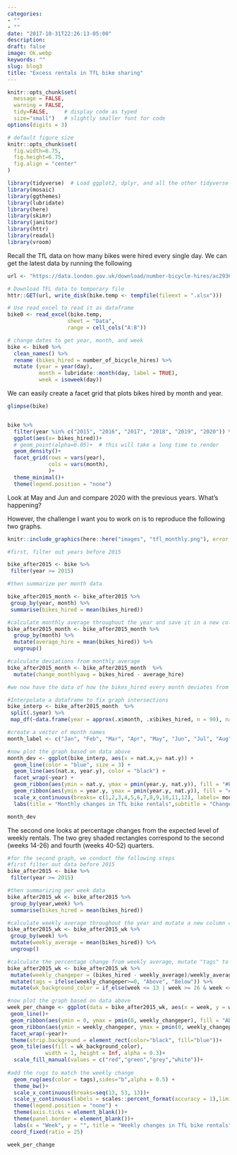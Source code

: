 ```yaml
---
categories:
- ""
- ""
date: "2017-10-31T22:26:13-05:00"
description: 
draft: false
image: Ok.webp
keywords: ""
slug: blog3
title: "Excess rentals in TfL bike sharing"
---
```



```r
knitr::opts_chunk$set(
  message = FALSE, 
  warning = FALSE, 
  tidy=FALSE,     # display code as typed
  size="small")   # slightly smaller font for code
options(digits = 3)

# default figure size
knitr::opts_chunk$set(
  fig.width=6.75, 
  fig.height=6.75,
  fig.align = "center"
)
```


```r
library(tidyverse)  # Load ggplot2, dplyr, and all the other tidyverse packages
library(mosaic)
library(ggthemes)
library(lubridate)
library(here)
library(skimr)
library(janitor)
library(httr)
library(readxl)
library(vroom)
```
Recall the TfL data on how many bikes were hired every single day. We can get the latest data by running the following

```r
url <- "https://data.london.gov.uk/download/number-bicycle-hires/ac29363e-e0cb-47cc-a97a-e216d900a6b0/tfl-daily-cycle-hires.xlsx"

# Download TFL data to temporary file
httr::GET(url, write_disk(bike.temp <- tempfile(fileext = ".xlsx")))

# Use read_excel to read it as dataframe
bike0 <- read_excel(bike.temp,
                   sheet = "Data",
                   range = cell_cols("A:B"))

# change dates to get year, month, and week
bike <- bike0 %>% 
  clean_names() %>% 
  rename (bikes_hired = number_of_bicycle_hires) %>% 
  mutate (year = year(day),
          month = lubridate::month(day, label = TRUE),
          week = isoweek(day))

```



We can easily create a facet grid that plots bikes hired by month and year.

```r

glimpse(bike)


bike %>% 
  filter(year %in% c("2015", "2016", "2017", "2018", "2019", "2020")) %>% 
  ggplot(aes(x= bikes_hired))+
  # geom_point(alpha=0.05)+  # this will take a long time to render
  geom_density()+
  facet_grid(rows = vars(year),
             cols = vars(month), 
             )+
  theme_minimal()+
  theme(legend.position = "none")

```

Look at May and Jun and compare 2020 with the previous years. What's happening?

However, the challenge I want you to work on is to reproduce the following two graphs.

```r
knitr::include_graphics(here::here("images", "tfl_monthly.png"), error = FALSE)

#first, filter out years before 2015

bike_after2015 <- bike %>% 
 filter(year >= 2015)

#then summarize per month data

bike_after2015_month <- bike_after2015 %>%
 group_by(year, month) %>%
 summarise(bikes_hired = mean(bikes_hired))

#calculate monthly average throughout the year and save it in a new column called avg_hire
bike_after2015_month <- bike_after2015_month %>% 
  group_by(month) %>% 
  mutate(average_hire = mean(bikes_hired)) %>% 
  ungroup()

#calculate deviations from monthly average
bike_after2015_month <- bike_after2015_month  %>% 
  mutate(change_monthlyavg = bikes_hired - average_hire)

#we now have the data of how the bikes_hired every month deviates from the monthly average, saying the blue line in the first graph, and we need to use geom_ribbon() to present the data  

#Interpolate a dataframe to fix graph intersections
bike_interp <- bike_after2015_month  %>% 
 split(.$year) %>% 
 map_df(~data.frame(year = approx(.x$month, .x$bikes_hired, n = 90), nat = approx(.x$month, .x$average_hire, n = 90), year = .x$year[1], month = .x$month[1]))

#create a vector of month names
month_label <- c("Jan", "Feb", "Mar", "Apr", "May", "Jun", "Jul", "Aug", "Sep", "Oct", "Nov", "Dec")

#now plot the graph based on data above
month_dev <- ggplot(bike_interp, aes(x = nat.x,y= nat.y)) + 
  geom_line(color = "blue", size = 3) +
  geom_line(aes(nat.x, year.y), color = "black") +
  facet_wrap(~year) +
  geom_ribbon(aes(ymin = nat.y, ymax = pmin(year.y, nat.y)), fill = "#EAB5B7" , alpha = 0.5) +
  geom_ribbon(aes(ymin = year.y, ymax = pmin(year.y, nat.y)), fill = "#CBECCE", alpha = 0.5) +
  scale_x_continuous(breaks= c(1,2,3,4,5,6,7,8,9,10,11,12), labels= month_label) +
  labs(title = "Monthly changes in TfL bike rentals",subtitle = "Change from monthly average shown in blue and calculated between 2015-2019", caption = "Source: TfL, London Data Store", y = "Bike rentals", x = "")

month_dev

```

The second one looks at percentage changes from the expected level of weekly rentals. The two grey shaded rectangles correspond to the second (weeks 14-26) and fourth (weeks 40-52) quarters.

```r

#for the second graph, we conduct the following steps
#first filter out data before 2015
bike_after2015 <- bike %>% 
 filter(year >= 2015)

#then summarizing per week data
bike_after2015_wk <- bike_after2015 %>%
 group_by(year,week) %>%
 summarise(bikes_hired = mean(bikes_hired))

#calculate weekly average throughout the year and mutate a new column called avg_hire_wk
bike_after2015_wk <- bike_after2015_wk %>%
 group_by(week) %>%
 mutate(weekly_average = mean(bikes_hired)) %>%
 ungroup()

#calculate the percentage change from weekly average, mutate "tags" to add different colors depending on whether the change is positive or negative as compared to expected level, and make "wk_background_color" to add color to the background
bike_after2015_wk <- bike_after2015_wk %>%
 mutate(weekly_changeper = (bikes_hired - weekly_average)/weekly_average)%>%
 mutate(tags = ifelse(weekly_changeper>=0, "Above", "Below")) %>% 
 mutate(wk_background_color = if_else(week <= 13 | week >= 26 & week <=39, "white", "grey"))

#now plot the graph based on data above
week_per_change <- ggplot(data = bike_after2015_wk, aes(x = week, y = weekly_changeper)) +  
 geom_line()+
 geom_ribbon(aes(ymin = 0, ymax = pmin(0, weekly_changeper), fill = "Above"), alpha = 0.5) + 
 geom_ribbon(aes(ymin = weekly_changeper, ymax = pmin(0, weekly_changeper), fill = "Below"), alpha = 0.5)+
 facet_wrap(~year)+
 theme(strip.background = element_rect(color="black", fill="blue"))+
 geom_tile(aes(fill = wk_background_color),
            width = 1, height = Inf, alpha = 0.3)+ 
  scale_fill_manual(values = c("red","green","grey","white"))+
  
#add the rugs to match the weekly change 
  geom_rug(aes(color = tags),sides="b",alpha = 0.5) +
  theme_bw()+
  scale_x_continuous(breaks=seq(13, 53, 13))+
  scale_y_continuous(labels = scales::percent_format(accuracy = 1),limits = c(-0.6,0.6)) + 
  theme(legend.position = "none") + 
  theme(axis.ticks = element_blank())+
  theme(panel.border = element_blank())+
  labs(x = "Week", y = "", title = "Weekly changes in TfL bike rentals", subtitle = "% change from weekly averages calculated between 2015-2019", caption = "Source: TfL, London Data Store")+
 coord_fixed(ratio = 25)

week_per_change

```